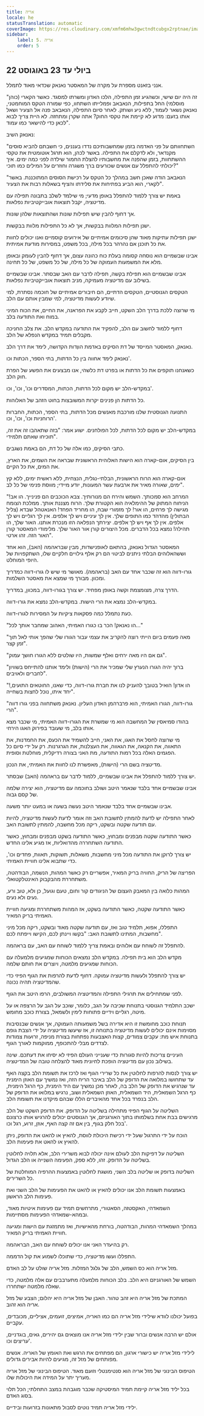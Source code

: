 ```yaml
---
title: אריה
locale: he
statusTranslation: automatic
coverImage: https://res.cloudinary.com/xmfm6mhw3gwctndtcubgx2rptnae/image/upload/v1741354450/small_cover_tratado_esoterico_de_astrologia_hermetica_6210a35442.webp
sidebar:
    label: 5. אריה
    order: 5
---
```

## 22 ביולי עד 23 באוגוסט

אנני בזאנט מספרת על מקרה של המאסטר נאנאק שכדאי מאוד לתמלל.

"זה היה יום שישי, וכשהגיע זמן התפילה, הלכו האדון ומשרתו למסגד. כאשר הקארי (כוהן מוסלמי) החל בתפילות, הנאבאב ופמלייתו השתחוו, כפי שמורה הטקס המוחמטני, נאנאק נשאר לעמוד, ללא ניע ושותק. לאחר סיום התפילה, הנאבאב פנה אל הצעיר ושאל אותו בזעם: מדוע לא קיימת את טקסי החוק? אתה שקרן ומתחזה. לא היית צריך לבוא לכאן כדי להישאר כמו עמוד".

נאנאק השיב:

"השתחוותם על פני האדמה בזמן שמחשבותיכם נדדו בעננים, כי חשבתם להביא סוסים מקנדאר, ולא לדקלם את התפילה. באשר לכהן, הוא תרגל אוטומטית את טקסי ההשתחוות, בזמן שהפנה את מחשבותיו להצלת החמור שילדה לפני כמה ימים. איך יכולתי להתפלל עם אנשים שכורעים ברך משגרה וחוזרים על המילים כמו תוכי?"

"הנאבאב הודה שאכן חשב במהלך כל הטקס על רכישת הסוסים המתוכננת. באשר לקארי, הוא הביע בפתיחות את סלידתו והציף בשאלות רבות את הצעיר".

באמת יש צורך ללמוד להתפלל באופן מדעי; מי שילמד לשלב בתבונה תפילה עם מדיטציה, יקבל תוצאות אובייקטיביות נפלאות.

אך דחוף להבין שיש תפילות שונות ושהתוצאות שלהן שונות.

ישנן תפילות המלוות בבקשות, אך לא כל התפילות מלוות בבקשות.

ישנן תפילות עתיקות מאוד שהן סיכומים אמיתיים של אירועים קוסמיים ואנו יכולים לחוות את כל תוכנן אם נהרהר בכל מילה, בכל משפט, במסירות מודעת אמיתית.

אבינו שבשמיים הוא נוסחה קסומה בעלת כוח כהונה עצום, אך דחוף להבין לעומק ובאופן מלא את המשמעות העמוקה של כל מילה, של כל משפט, של כל תחינה.

אבינו שבשמיים הוא תפילת בקשה, תפילה לדבר עם האב שבסתר. אבינו שבשמיים בשילוב עם מדיטציה מעמיקה, מניב תוצאות אובייקטיביות נפלאות.

הטקסים הגנוסטיים, הטקסים הדתיים, הם חיבורים אמיתיים של חוכמה נסתרת, למי שיודע לעשות מדיטציה, למי שמבין אותם עם הלב.

מי שרוצה ללכת בדרך הלב השקט, חייב לקבע את הפראנה, את החיים, את הכוח המיני במוח ואת התודעה בלב.

דחוף ללמוד לחשוב עם הלב, להפקיד את התודעה במקדש הלב. את צלב החניכה מקבלים תמיד במקדש הנפלא של הלב.

נאנאק, המאסטר המייסד של דת הסיקים באדמת הווֶדות הקדושה, לימד את דרך הלב.

נאנאק לימד אחווה בין כל הדתות, בתי הספר, הכתות וכו'.

כשאנחנו תוקפים את כל הדתות או בפרט דת כלשהי, אנו מבצעים את הפשע של הפרת חוק הלב.

במקדש-הלב יש מקום לכל הדתות, הכתות, המסדרים וכו', וכו', וכו'.

כל הדתות הן פנינים יקרות המשובצות בחוט הזהב של האלוהות.

התנועה הגנוסטית שלנו מורכבת מאנשים מכל הדתות, בתי הספר, הכתות, החברות הרוחניות וכו', וכו', וכו'.

במקדש-הלב יש מקום לכל הדתות, לכל הפולחנים. ישוע אמר: "בזה שתאהבו זה את זה, תוכיחו שאתם תלמידי".

כתבי הסיקים, כמו אלה של כל דת, הם באמת נשגבים.

בין הסיקים, אום-קארה הוא הישות האלוהית הראשונית שבראה את השמים, את הארץ, את המים, את כל הקיים.

אום-קארה הוא הרוח הראשונית, הבלתי-נגלית, הנצחית, ללא ראשית ימים, ללא קץ ימים, שאורה מאיר את ארבעת עשר המעונות, יודע מיידי; מווסת פנימי של כל לב".

"המרחב הוא סמכותך. השמש והירח הם מנורותיך. צבא הכוכבים הם פנינייך. הו אב! הניחוח המתוק של ההימלאיה הוא הקטורת שלך. הרוח מצננת אותך. ממלכת הצומח מגישה לך פרחים, הו אור! לך מזמורי שבח, הו מחריד הפחד! האנאטהל שבדא (צליל הבתולין) מהדהד כמו התופים שלך. אין לך עיניים ויש לך אלפים. אין לך רגליים ויש לך אלפים. אין לך אף ויש לך אלפים. יצירתך הנפלאה הזו מנכרת אותנו. האור שלך, הו תהילה! נמצא בכל הדברים. מכל היצורים קורן אור האור שלך. מלימודי המאסטר קורן האור הזה. זהו ארטי".

המאסטר הגדול נאנאק, בהתאם לאופנישדות, מבין שבראהמה (האב), הוא אחד וששהאלוהים הבלתי ניתנים לביטוי הם רק אלף גילויים חלקיים שלו, השתקפויות של היופי המוחלט.

גורו-דווה הוא זה שכבר אחד עם האב (בראהמה). מאושר מי שיש לו גורו-דווה כמדריך ומכוון. מבורך מי שמצא את מאסטר השלמות.

הדרך צרה, מצומצמת וקשה באופן מפחיד. יש צורך בגורו-דווה, במכוון, במדריך.

במקדש-הלב נמצא את הרי הישות. במקדש-הלב נמצא את גורו-דווה.

כעת נתמלל כמה פסקאות ציקיות על המסירות לגורו-דווה.

"הו נאנאק! הכר בו כגורו האמיתי, האהוב שמחבר אותך לכל..."

"מאה פעמים ביום הייתי רוצה להקריב את עצמי עבור הגורו שלי שהפך אותי לאל תוך זמן קצר".

"גם אם היו מאה ירחים ואלף שמשות, היו שולטים ללא הגורו חושך עמוק".

"ברוך יהיה הגורו הנערץ שלי שמכיר את הרי (הישות) ולימד אותנו להתייחס בשוויון לחברים ולאויבים".

"!הו אדון! הואיל בטובך להעניק לנו את חברת גורו-דווה, כדי שאנו, החוטאים התועים, יחד איתו, נוכל לחצות בשחייה".

"גורו-דווה, הגורו האמיתי, הוא פרברהמן האדון העליון. נאנאק משתחווה בפני גורו דווה הרי".

בהודו סמיאסין של המחשבה הוא מי שמשרת את הגורו-דווה האמיתי, מי שכבר מצא אותו בלב, מי שעובד בפירוק האגו הירחי.

מי שרוצה לחסל את האגו, את האני, חייב להשמיד את הכעס, את החמדנות, את התאווה, את הקנאה, את הגאווה, את העצלנות, את הגרגרנות. רק על ידי סיום כל הפגמים האלה בכל רמות התודעה, מת האני בצורה רדיקלית, מוחלטת וסופית.

מדיטציה בשם הרי (הישות), מאפשרת לנו לחוות את האמיתי, את הנכון.

יש צורך ללמוד להתפלל את אבינו שבשמיים, ללמוד לדבר עם בראהמה (האב) שבסתר.

אבינו שבשמיים אחד בלבד שנאמר היטב ושולב בחוכמה עם מדיטציה, הוא יצירה שלמה של קסם גבוה.

אבינו שבשמיים אחד בלבד שנאמר היטב נעשה בשעה או במעט יותר משעה.

לאחר התפילה יש לדעת להמתין לתשובת האב וזה אומר לדעת לעשות מדיטציה, להיות עם תודעה שקטה ובשקט, ריקה מכל מחשבה, להמתין לתשובת האב.

כאשר התודעה שקטה מבפנים ומבחוץ, כאשר התודעה בשקט מבפנים ומבחוץ, כאשר התודעה השתחררה מהדואליות, אז מגיע אלינו החדש.

יש צורך לרוקן את התודעה מכל מיני מחשבות, משאלות, תשוקות, תאוות, פחדים וכו', כדי שתבוא אלינו חוויית האמיתי.

הפריצה של הריק, החוויה בריק המאיר, אפשריים רק כאשר המהות, הנשמה, הבודהטה, משתחררת מהבקבוק האינטלקטואלי.

המהות כלואה בין המאבק העצום של הניגודים קור וחום, טעם וגועל, כן ולא, טוב ורע, נעים ולא נעים.

כאשר התודעה שקטה, כאשר התודעה בשקט, אז המהות משתחררת ומגיעה חוויית האמיתי בריק המאיר.

התפללו, אפוא, תלמיד טוב ואז, עם תודעה שקטה מאוד ובשקט, ריקה מכל מיני מחשבות, המתינו לתשובת האב: "בקשו ויינתן לכם, הקישו וייפתח לכם".

להתפלל זה לשוחח עם אלוהים ובאמת צריך ללמוד לשוחח עם האב, עם בראהמה.

מקדש הלב הוא בית תפילה. במקדש הלב נמצאים הכוחות שמגיעים מלמעלה עם הכוחות שמגיעים מלמטה, ויוצרים את חותם שלמה.

יש צורך להתפלל ולעשות מדיטציה עמוקה. דחוף לדעת להרפות את הגוף הפיזי כדי שהמדיטציה תהיה נכונה.

לפני שמתחילים את תרגילי התפילה והמדיטציה המשולבים, הרפו היטב את הגוף.

ישכב התלמיד הגנוסטי בתנוחת שכיבה על הגב, כלומר, שוכב על הגב על הרצפה או על מיטה, רגליים וידיים פתוחות לימין ולשמאל, בצורת כוכב מחומש.

תנוחת כוכב מחומשת זו היא אדירה בשל משמעותה העמוקה, אך אנשים שבנסיבות מסוימות אינם יכולים לעשות מדיטציה בתנוחה זו, אז שיעשו מדיטציה על ידי הצבת גופם בתנוחת איש מת: עקבים צמודים, קצות האצבעות נפתחות בצורת מניפה, זרועות צמודות לצדדים מבלי להתכופף, ממוקמות לאורך הגוף.

העיניים צריכות להיות סגורות כדי שענייני העולם הפיזי לא יסיחו את דעתכם. שינה בשילוב נכון עם מדיטציה הופכת לחיונית מאוד להצלחה טובה של המדיטציה.

יש צורך לנסות להרפות לחלוטין את כל שרירי הגוף ואז לרכז את תשומת הלב בקצה האף עד שתחושו במלואה את הדופק של הלב באיבר הריח הזה, ואז נמשיך עם האוזן הימנית עד שנרגיש את הדופק של הלב בה, לאחר מכן נמשיך עם היד הימנית, כף הרגל הימנית, כף הרגל השמאלית, היד השמאלית, האוזן השמאלית ושוב, נרגיש במלואו את הדופק של הלב בנפרד בכל אחד מהאיברים הללו שבהם מיקדנו את תשומת הלב.

השליטה על הגוף הפיזי מתחילה בשליטה על הדופק. את הדופק השקט של הלב מרגישים בבת אחת בשלמותו בתוך האורגניזם, אך הגנוסטים יכולים להרגיש אותו כרצונם בכל חלק בגוף, בין אם זה קצה האף, אוזן, זרוע, רגל וכו'.

הוכח על ידי התרגול שעל ידי רכישת היכולת לווסת, להאיץ או להאט את הדופק, ניתן להאיץ או להאט את פעימות הלב.

השליטה על דפיקות הלב לעולם אינה יכולה לבוא משרירי הלב, אלא תלויה לחלוטין בשליטה על הדופק. זהו, ללא ספק, הפעימה השנייה או הלב הגדול.

השליטה בדופק או שליטה בלב השני, מושגת לחלוטין באמצעות ההרפיה המוחלטת של כל השרירים.

באמצעות תשומת הלב אנו יכולים להאיץ או להאט את הפעימות של הלב השני ואת פעימות הלב הראשון.

השמאדהי, האקסטזה, הסאטורי, מתרחשים תמיד עם פעימות איטיות מאוד, ובמהא-שמאדהי הפעימות מסתיימות.

במהלך השמאדהי המהות, הבודהטה, בורחת מהאישיות, ואז מתמזגת עם הישות ומגיעה חוויית האמיתי בריק המאיר.

רק בהיעדר האני אנו יכולים לשוחח עם האב, הבראהמה.

התפללו ועשו מדיטציה, כדי שתוכלו לשמוע את קול הדממה.

מזל אריה הוא כס השמש, הלב של גלגל המזלות. מזל אריה שולט על לב האדם.

השמש של האורגניזם היא הלב. בלב הכוחות מלמעלה מתערבבים עם אלה מלמטה, כדי שאלה מלמטה ישתחררו.

המתכת של מזל אריה היא זהב טהור. האבן של מזל אריה היא יהלום; הצבע של מזל אריה הוא זהוב.

בפועל יכולנו לוודא שילידי מזל אריה הם כמו האריה, אמיצים, זועמים, אציליים, מכובדים, עקביים.

אולם יש הרבה אנשים וברור שבין ילידי מזל אריה אנו מוצאים גם יהירים, גאים, בוגדניים, עריצים וכו'.

לילידי מזל אריה יש כישורי ארגון, הם מפתחים את הרגש ואת האומץ של האריה. אנשים מפותחים של מזל זה, מגיעים להיות אבירים גדולים.

הטיפוס הבינוני של מזל אריה הוא סנטימנטלי וזועם מאוד. הטיפוס הבינוני של מזל אריה מעריך יתר על המידה את היכולות שלו.

בכל יליד מזל אריה קיימת תמיד המיסטיקה שכבר מוגבהת במצב התחלתי; הכל תלוי בסוג האדם.

ילידי מזל אריה תמיד נוטים לסבול מתאונות בזרועות ובידיים.

